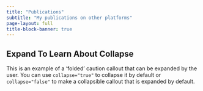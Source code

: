 ```yaml
---
title: "Publications"
subtitle: "My publications on other platforms"
page-layout: full
title-block-banner: true
---
```


::: {.callout-note collapse="true" appearance="default"}
## Expand To Learn About Collapse

This is an example of a 'folded' caution callout that can be expanded by the user. You can use `collapse="true"` to collapse it by default or `collapse="false"` to make a collapsible callout that is expanded by default.
:::